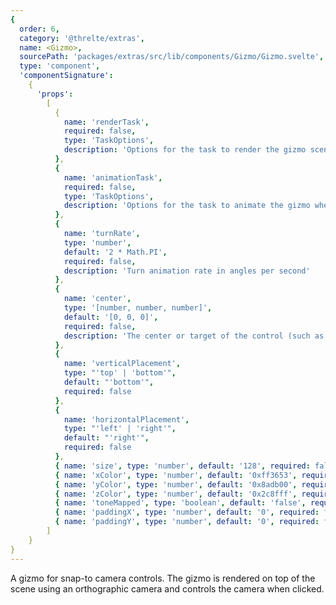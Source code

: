 ```yaml
---
{
  order: 6,
  category: '@threlte/extras',
  name: <Gizmo>,
  sourcePath: 'packages/extras/src/lib/components/Gizmo/Gizmo.svelte',
  type: 'component',
  'componentSignature':
    {
      'props':
        [
          {
            name: 'renderTask',
            required: false,
            type: 'TaskOptions',
            description: 'Options for the task to render the gizmo scene in the viewport. By default, this happens after the `autoRenderTask`.'
          },
          {
            name: 'animationTask',
            required: false,
            type: 'TaskOptions',
            description: 'Options for the task to animate the gizmo when the user clicks one of the handles. By default, this task is added to the `mainStage`.'
          },
          {
            name: 'turnRate',
            type: 'number',
            default: '2 * Math.PI',
            required: false,
            description: 'Turn animation rate in angles per second'
          },
          {
            name: 'center',
            type: '[number, number, number]',
            default: '[0, 0, 0]',
            required: false,
            description: 'The center or target of the control (such as an orbit controller), if it exists.'
          },
          {
            name: 'verticalPlacement',
            type: "'top' | 'bottom'",
            default: "'bottom'",
            required: false
          },
          {
            name: 'horizontalPlacement',
            type: "'left' | 'right'",
            default: "'right'",
            required: false
          },
          { name: 'size', type: 'number', default: '128', required: false },
          { name: 'xColor', type: 'number', default: '0xff3653', required: false },
          { name: 'yColor', type: 'number', default: '0x8adb00', required: false },
          { name: 'zColor', type: 'number', default: '0x2c8fff', required: false },
          { name: 'toneMapped', type: 'boolean', default: 'false', required: false, description: 'Whether the gizmo should be rendered with tone mapping applied. If set to `true`, the tone mapping declared on `<Canvas>` is used.' },
          { name: 'paddingX', type: 'number', default: '0', required: false, description: "The padding to the edge defined by `horizontalPlacement`." },
          { name: 'paddingY', type: 'number', default: '0', required: false, description: "The padding to the edge defined by `verticalPlacement`." }
        ]
    }
}
---
```


A gizmo for snap-to camera controls. The gizmo is rendered on top of the scene using an orthographic camera and controls the camera when clicked.

<Example path="extras/gizmo" iframe />
